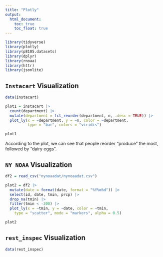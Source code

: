 ```yaml
---
title: "Plotly"
output: 
  html_document:
    toc: true
    toc_float: true
---
```

```r
library(tidyverse)
library(plotly)
library(p8105.datasets)
library(dplyr)
library(rnoaa)
library(httr)
library(jsonlite)
```

## `Instacart` Visualization
```r
data(instacart)
```

```r
plot1 = instacart |>
  count(department) |>
  mutate(department = fct_reorder(department, n, .desc = TRUE)) |>
  plot_ly(x = ~department, y = ~n, color = ~department,
          type = "bar", colors = "viridis")

plot1
```

According to the plot, we can see that people reorder "produce" the most, followed by "dairy eggs".

## `NY NOAA` Visualization

```r
df2 = read_csv("nynoaadat/nynoaadat.csv")
```

```r
plot2 = df2 |>
  mutate(date = format(date, format = "%Y%m%d")) |>
  select(id, date, tmin, prcp) |>
  drop_na(tmin) |>
  filter(tmin < -300) |>
  plot_ly(x = ~tmin, y = ~date, color = ~tmin,
    type = "scatter", mode = "markers", alpha = 0.5)

plot2
```

## `rest_inspec` Visualization

```r
data(rest_inspec)
```

```r

  
```

